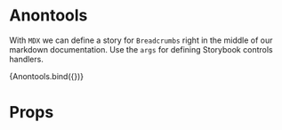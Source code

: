 
<Meta title="Anontools" />

# Anontools

With `MDX` we can define a story for `Breadcrumbs` right in the middle of our
markdown documentation. Use the `args` for defining Storybook controls handlers.



<Story name="Anontools">{Anontools.bind({})}</Story>

# Props

<ArgsTable of={AnontoolsComponent} />
